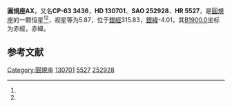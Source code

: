 {{Starbox begin
| name = 圓規座AX
}}
{{Starbox observe
| epoch = [[J2000.0|J2000.0]]
| constell = [[圓規座|圓規座]]<ref name=SIMBAD>{{cite web
 | url=http://simbad.u-strasbg.fr/simbad/sim-id?Ident=HR+5527
 | title =Pulsating variable Star
 | publisher=Centre de Données astronomiques de Strasbourg
 | work=SIMBAD
 | accessdate=2012-07-13}}</ref><ref name=DATA>{{cite web
 | url=http://vizier.u-strasbg.fr/viz-bin/VizieR-5?-out.add=.&-source=5050&-corr=PK=HR&-out.max=9999&HR=5527
 | title=VizieR Detailed Page
 | accessdate=2012-07-13
 | archive-date=2016-03-05
 | archive-url=https://web.archive.org/web/20160305193325/http://vizier.u-strasbg.fr/viz-bin/VizieR-5?-out.add=.&-source=5050&-corr=PK=HR&-out.max=9999&HR=5527
 | dead-url=no
 }}</ref>
| 星官 = 
| ra = {{RA|14|52|35}}<ref name=SIMBAD /><ref name=DATA />
| dec = {{DEC|-63|48|36}}<ref name=SIMBAD /><ref name=DATA />
| appmag_v = 5.87<ref name=SIMBAD /><ref name=DATA />
}}
{{Starbox character
| class = G3II+B8V<ref name=SIMBAD /><ref name=DATA />
| b-v = 0.72<ref name=SIMBAD /><ref name=DATA />
| u-b = 0.22<ref name=SIMBAD /><ref name=DATA />
| r-i = <ref name=SIMBAD /><ref name=DATA />
| variable = 
}}
{{Starbox astrometry
| radial_v = 0.22
| prop_mo_ra = -21
| parallax = 
| p_error = 
}}
{{Starbox catalog
| names =CP-63 3436，[[SAO星表|SAO]] 252928，[[HD星表|HD]] 130701，[[HR星表|HR]] 5527}}
{{Starbox reference |Simbad=HR+5527}}
{{Starbox end}}

'''圓規座AX'''，又名'''CP-63 3436'''，'''HD 130701'''、'''SAO 252928'''、'''HR 5527'''，是[[圓規座|圓規座]]的一颗恒星<ref name=SIMBAD /><ref name=DATA />，视星等为5.87，位于[[銀道座標系|銀經]]315.83，[[銀道座標系|銀緯]]-4.01，其[[B1900.0|B1900.0]]坐标为赤經{{RA|14|44|27.3}}，赤緯{{DEC|-63|-4.01|48}}。

== 参考文献 ==
{{reflist}}

{{star-stub}}

{{圓規座恒星}}
[[Category:圓規座|Category:圓規座]]
[[Category:HD和HDE天體|130701]]
[[Category:HR天體|5527]]
[[Category:SAO天體|252928]]